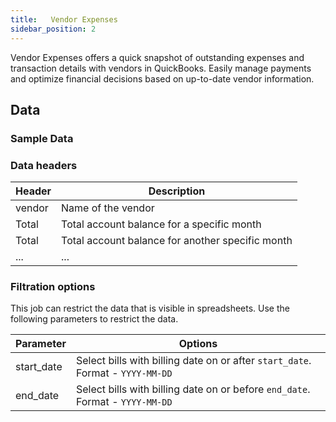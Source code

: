 ```yaml
---
title:   Vendor Expenses
sidebar_position: 2
---
```




Vendor Expenses offers a quick snapshot of outstanding expenses and transaction details with vendors in  QuickBooks. Easily manage payments and optimize financial decisions based on up-to-date vendor information.

<AddJob
  template="gsheet_quickbooks_db_get_vendor_expenses"
/>


## Data

### Sample Data

<Gsheet
  src="https://docs.google.com/spreadsheets/d/1KWa16ZCTRUdIF7LXFQzgCaBXEze4fpGWaV77tc8Q_Y8/edit#gid=702360371"
/>


### Data headers

| Header          | Description                                           |
|-----------------|-------------------------------------------------------|
| vendor     | Name of the vendor                                    |
| Total |  Total account balance for a specific month |
| Total |  Total account balance for another specific month |
| ... |  ...  |



###  Filtration options

This job can restrict the data that is visible in spreadsheets. Use the following parameters to restrict the data.

| Parameter | Options |
|----|----|                                                                                   
| start_date | Select bills with billing date on or after `start_date`. Format - `YYYY-MM-DD` |
| end_date | Select bills with billing date on or before `end_date`. Format - `YYYY-MM-DD` |



<!---
## Others

### Similar jobs

Similar sort of data can be achieved by using get accounting transaction job and filtering it by invoice type. 

### Reports that use this job

Here are some of the report templates that use this job: 
-->